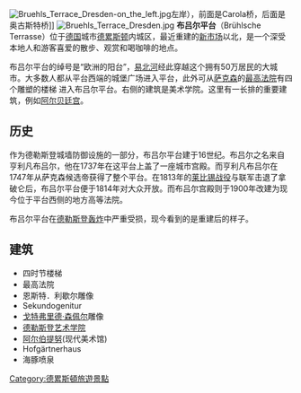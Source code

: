 [[Image:Bruehls_Terrace_Dresden-on_the_left.jpg|thumb]]左岸），前面是Carola桥，后面是奥古斯特桥]]
[[Image:Bruehls_Terrace_Dresden.jpg|thumb]]
'''布吕尔平台'''（Brühlsche Terrasse）位于[[德国|德国]]城市[[德累斯顿|德累斯顿]]内城区，最近重建的[[新市场_(德累斯顿)|新市场]]以北，是一个深受本地人和游客喜爱的散步、观赏和喝咖啡的地点。

布吕尔平台的绰号是“欧洲的阳台”，[[易北河|易北河]]经此穿越这个拥有50万居民的大城市。大多数人都从平台西端的城堡广场进入平台，此外可从[[萨克森|萨克森]]的[[最高法院|最高法院]]有四个雕塑的楼梯<!-- (''The Four Times of Day'') --> <!-- lead from 城堡广场 --> 进入布吕尔平台。右侧的建筑是美术学院。这里有一长排的重要建筑，例如[[阿尔贝廷宫|阿尔贝廷宫]]。 

== 历史 ==
{{coord|51|03|12|N|13|44|25|E|region:DE-SN_type:landmark|display=title}}作为德勒斯登城墙防御设施的一部分，布吕尔平台建于16世纪。布吕尔之名来自亨利凡布吕尔，他在1737年在这平台上盖了一座城市宫殿。而亨利凡布吕尔在1747年从萨克森候选帝获得了整个平台。在1813年的[[莱比锡战役|莱比锡战役]]与联军击退了拿破仑后，布吕尔平台便于1814年对大众开放。而布吕尔宫殿则于1900年改建为现今位于平台西侧的地方高等法院。

布吕尔平台在[[德累斯顿轰炸|德勒斯登轰炸]]中严重受损，现今看到的是重建后的样子。

== 建筑 ==

* 四时节楼梯
* 最高法院
* 恩斯特．利歇尔雕像
* Sekundogenitur
* [[戈特弗里德·森佩尔|戈特弗里德·森佩尔]]雕像
* [[Dresden_academy_of_fine_art|德勒斯登艺术学院]]
* [[阿爾伯提努|阿尔伯提努]](现代美术馆)
* Hofgärtnerhaus
* 海豚喷泉
{{Authority control}}
{{Germany-stub}}

[[Category:德累斯頓旅遊景點|Category:德累斯頓旅遊景點]]
